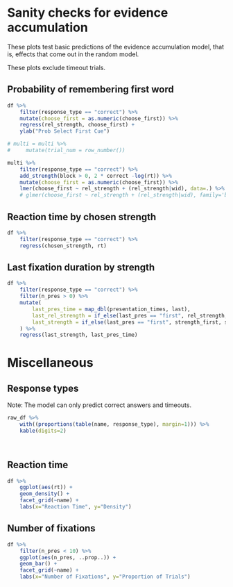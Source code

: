 

# Sanity checks for evidence accumulation

These plots test basic predictions of the evidence
accumulation model, that is, effects that come out in the random model. 

These plots exclude timeout trials.

## Probability of remembering first word

```r

df %>%
    filter(response_type == "correct") %>% 
    mutate(choose_first = as.numeric(choose_first)) %>% 
    regress(rel_strength, choose_first) +
    ylab("Prob Select First Cue")
```

```r
# multi = multi %>% 
#     mutate(trial_num = row_number())

multi %>%
    filter(response_type == "correct") %>% 
    add_strength(block > 0, 2 * correct -log(rt)) %>% 
    mutate(choose_first = as.numeric(choose_first)) %>% 
    lmer(choose_first ~ rel_strength + (rel_strength|wid), data=.) %>% summ
    # glmer(choose_first ~ rel_strength + (rel_strength|wid), family='binomial', data=.) %>% summ
```

## Reaction time by chosen strength

```r
df %>% 
    filter(response_type == "correct") %>% 
    regress(chosen_strength, rt)
```

## Last fixation duration by strength

```r
df %>% 
    filter(response_type == "correct") %>% 
    filter(n_pres > 0) %>% 
    mutate(
        last_pres_time = map_dbl(presentation_times, last),
        last_rel_strength = if_else(last_pres == "first", rel_strength, 1 - rel_strength),
        last_strength = if_else(last_pres == "first", strength_first, strength_second)
    ) %>% 
    regress(last_strength, last_pres_time)
```

# Miscellaneous

## Response types

Note: The model can only predict correct answers and timeouts.

```r
raw_df %>% 
    with((proportions(table(name, response_type), margin=1))) %>% 
    kable(digits=2)

    
```

## Reaction time

```r
df %>% 
    ggplot(aes(rt)) +
    geom_density() +
    facet_grid(~name) +
    labs(x="Reaction Time", y="Density")
```


## Number of fixations

```r
df %>% 
    filter(n_pres < 10) %>% 
    ggplot(aes(n_pres, ..prop..)) +
    geom_bar() +
    facet_grid(~name) +
    labs(x="Number of Fixations", y="Proportion of Trials")

```
<!-- 
# Check response coding

```r
multi %>% filter(word == response)  %>% with(all(correct)) %>% stopifnot
multi %>% filter(response_type == "other") %>% select(word, response) %>% print(n=100)
multi %>% filter(response_type == "intrusion") %>% select(word, response) %>% print(n=100)
multi %>% filter(response_type == "correct" & word != response) %>% select(word, response) %>% print(n=100)
multi %>% transmute(x=nchar(response)) %>% with(table(x))
multi %>% filter(nchar(response)  == 3) %>% select(response)
multi %>% filter(word == 'ewe') %>% select(word, response, response_type)

```
 -->